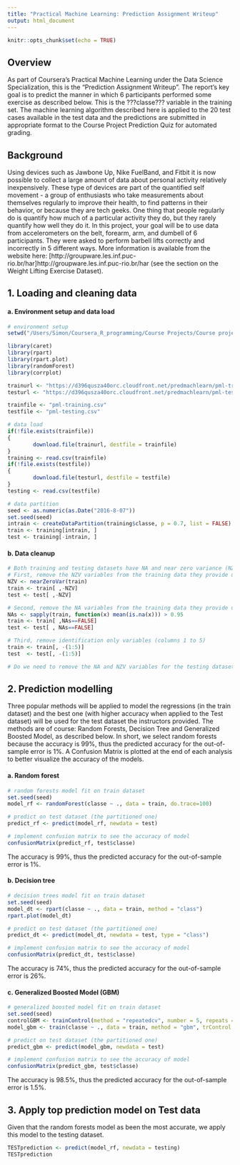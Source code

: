 ```yaml
---
title: "Practical Machine Learning: Prediction Assignment Writeup"
output: html_document
---
```


```r
knitr::opts_chunk$set(echo = TRUE)
```

## Overview

As part of Coursera's Practical Machine Learning under the Data Science Specialization, this is the "Prediction Assignment Writeup". The report's key goal is to predict the manner in which 6 participants performed some exercise as described below. This is the ???classe??? variable in the training set. The machine learning algorithm described here is applied to the 20 test cases available in the test data and the predictions are submitted in appropriate format to the Course Project Prediction Quiz for automated grading.

## Background

Using devices such as Jawbone Up, Nike FuelBand, and Fitbit it is now possible to collect a large amount of data about personal activity relatively inexpensively. These type of devices are part of the quantified self movement - a group of enthusiasts who take measurements about themselves regularly to improve their health, to find patterns in their behavior, or because they are tech geeks. One thing that people regularly do is quantify how much of a particular activity they do, but they rarely quantify how well they do it. In this project, your goal will be to use data from accelerometers on the belt, forearm, arm, and dumbell of 6 participants. They were asked to perform barbell lifts correctly and incorrectly in 5 different ways. More information is available from the website here: [http://groupware.les.inf.puc-rio.br/har]http://groupware.les.inf.puc-rio.br/har (see the section on the Weight Lifting Exercise Dataset).

## 1. Loading and cleaning data

#### a. Environment setup and data load
```r
# environment setup
setwd("/Users/Simon/Coursera_R_programming/Course Projects/Course project - Practical machine learning")

library(caret)
library(rpart)
library(rpart.plot)
library(randomForest)
library(corrplot)

trainurl <- "https://d396qusza40orc.cloudfront.net/predmachlearn/pml-training.csv"
testurl <- "https://d396qusza40orc.cloudfront.net/predmachlearn/pml-testing.csv"

trainfile <- "pml-training.csv"
testfile <- "pml-testing.csv"

# data load
if(!file.exists(trainfile))
{
        download.file(trainurl, destfile = trainfile)
}
training <- read.csv(trainfile)
if(!file.exists(testfile))
{
        download.file(testurl, destfile = testfile)
}
testing <- read.csv(testfile)

# data partition 
seed <- as.numeric(as.Date("2016-8-07"))
set.seed(seed)
intrain <- createDataPartition(training$classe, p = 0.7, list = FALSE)
train <- training[intrain, ]
test <- training[-intrain, ]
```

#### b. Data cleanup
``` r
# Both training and testing datasets have NA and near zero variance (NZV) variables.
# First, remove the NZV variables from the training data they provide us with
NZV <- nearZeroVar(train)
train <- train[ ,-NZV]
test <- test[ ,-NZV]

# Second, remove the NA variables from the training data they provide us with
NAs <- sapply(train, function(x) mean(is.na(x))) > 0.95
train <- train[ ,NAs==FALSE]
test <- test[ , NAs==FALSE]

# Third, remove identification only variables (columns 1 to 5)
train <- train[, -(1:5)]
test  <- test[, -(1:5)]

# Do we need to remove the NA and NZV variables for the testing dataset too? Let's not do it the first time and if it works, it works! (NOTE: Don't be confused. The test dataset was created after partitioning the training dataset they provided into the train and test sets. The testing dataset was provided by them and will be used to test your prediction.)
```

## 2. Prediction modelling
Three popular methods will be applied to model the regressions (in the train dataset) and the best one (with higher accuracy when applied to the Test dataset) will be used for the test dataset the instructors provided. The methods are of course: Random Forests, Decision Tree and Generalized Boosted Model, as described below. In short, we select random forests because the accuracy is 99%, thus the predicted accuracy for the out-of-sample error is 1%. A Confusion Matrix is plotted at the end of each analysis to better visualize the accuracy of the models.

#### a. Random forest
```r
# random forests model fit on train dataset
set.seed(seed)
model_rf <- randomForest(classe ~ ., data = train, do.trace=100)

# predict on test dataset (the partitioned one)
predict_rf <- predict(model_rf, newdata = test)

# implement confusion matrix to see the accuracy of model
confusionMatrix(predict_rf, test$classe)

```
The accuracy is 99%, thus the predicted accuracy for the out-of-sample error is 1%.

#### b. Decision tree
```r
# decision trees model fit on train dataset
set.seed(seed)
model_dt <- rpart(classe ~ ., data = train, method = "class")
rpart.plot(model_dt)

# predict on test dataset (the partitioned one)
predict_dt <- predict(model_dt, newdata = test, type = "class")

# implement confusion matrix to see the accuracy of model
confusionMatrix(predict_dt, test$classe)
```
The accuracy is 74%, thus the predicted accuracy for the out-of-sample error is 26%.

#### c. Generalized Boosted Model (GBM)
```r
# generalized boosted model fit on train dataset
set.seed(seed)
controlGBM <- trainControl(method = "repeatedcv", number = 5, repeats = 1)
model_gbm <- train(classe ~ ., data = train, method = "gbm", trControl = controlGBM, verbose = FALSE)

# predict on test dataset (the partitioned one)
predict_gbm <- predict(model_gbm, newdata = test)

# implement confusion matrix to see the accuracy of model
confusionMatrix(predict_gbm, test$classe)
```
The accuracy is 98.5%, thus the predicted accuracy for the out-of-sample error is 1.5%.

## 3. Apply top prediction model on Test data
Given that the random forests model as been the most accurate, we apply this model to the testing dataset.
```r
TESTprediction <- predict(model_rf, newdata = testing)
TESTprediction
```

